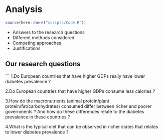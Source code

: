 # Analysis

```r
source(here::here("scripts/Code.R"))
```

* Answers to the research questions
* Different methods considered
* Competing approaches
* Justifications

## Our research questions
```
1.Do European countries that have higher GDPs really have lower diabetes prevalence ?


2.Do European countries that have higher GDPs consume less calories ?


3.How do the macronutrients (animal protein/plant protein/fat/carbohydrates) consumed differ between richer and poorer governments ? And how do these differences relate to the diabetes prevalence in these countries ?


4.What is the typical diet that can be observed in richer states that relates to lower diabetes prevalence ?

